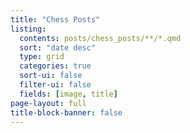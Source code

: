 ```yaml
---
title: "Chess Posts"
listing:
  contents: posts/chess_posts/**/*.qmd
  sort: "date desc"
  type: grid
  categories: true
  sort-ui: false
  filter-ui: false
  fields: [image, title]
page-layout: full
title-block-banner: false
---
```

